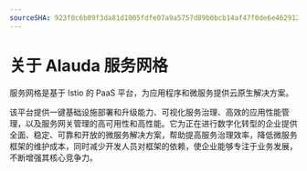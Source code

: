 ```yaml
---
sourceSHA: 923f0c6b09f3da81d1005fdfe07a9a5757d89b0bcb14af47f0de6e4629129df5
---
```


# 关于 Alauda 服务网格

服务网格是基于 Istio 的 PaaS 平台，为应用程序和微服务提供云原生解决方案。

该平台提供一键基础设施部署和升级能力、可视化服务治理、高效的应用性能管理，以及服务网关管理的高可用性和高性能。它为正在进行数字化转型的企业提供全面、稳定、可靠和开放的微服务解决方案，帮助提高服务治理效率，降低微服务框架的维护成本，同时减少开发人员对框架的依赖，使企业能够专注于业务发展，不断增强其核心竞争力。

<ExternalSite name="servicemesh" />
